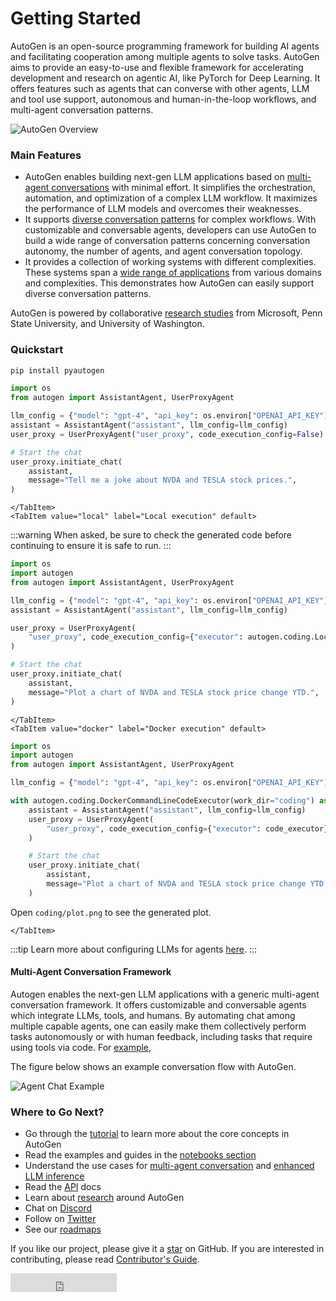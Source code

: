 
# Getting Started

AutoGen is an open-source programming framework for building AI agents and facilitating
cooperation among multiple agents to solve tasks. AutoGen aims to provide an easy-to-use
and flexible framework for accelerating development and research on agentic AI,
like PyTorch for Deep Learning. It offers features such as agents that can converse
with other agents, LLM and tool use support, autonomous and human-in-the-loop workflows,
and multi-agent conversation patterns.

![AutoGen Overview](/img/autogen_agentchat.png)

### Main Features

- AutoGen enables building next-gen LLM applications based on [multi-agent
  conversations](/docs/Use-Cases/agent_chat) with minimal effort. It simplifies
  the orchestration, automation, and optimization of a complex LLM workflow. It
  maximizes the performance of LLM models and overcomes their weaknesses.
- It supports [diverse conversation
  patterns](/docs/Use-Cases/agent_chat#supporting-diverse-conversation-patterns)
  for complex workflows. With customizable and conversable agents, developers can
  use AutoGen to build a wide range of conversation patterns concerning
  conversation autonomy, the number of agents, and agent conversation topology.
- It provides a collection of working systems with different complexities. These
  systems span a [wide range of
  applications](/docs/Use-Cases/agent_chat#diverse-applications-implemented-with-autogen)
  from various domains and complexities. This demonstrates how AutoGen can
  easily support diverse conversation patterns.

AutoGen is powered by collaborative [research studies](/docs/Research) from
Microsoft, Penn State University, and University of Washington.

### Quickstart

```sh
pip install pyautogen
```

<Tabs>
    <TabItem value="nocode" label="No code execution" default>

```python
import os
from autogen import AssistantAgent, UserProxyAgent

llm_config = {"model": "gpt-4", "api_key": os.environ["OPENAI_API_KEY"]}
assistant = AssistantAgent("assistant", llm_config=llm_config)
user_proxy = UserProxyAgent("user_proxy", code_execution_config=False)

# Start the chat
user_proxy.initiate_chat(
    assistant,
    message="Tell me a joke about NVDA and TESLA stock prices.",
)
```

    </TabItem>
    <TabItem value="local" label="Local execution" default>

:::warning
When asked, be sure to check the generated code before continuing to ensure it is safe to run.
:::

```python
import os
import autogen
from autogen import AssistantAgent, UserProxyAgent

llm_config = {"model": "gpt-4", "api_key": os.environ["OPENAI_API_KEY"]}
assistant = AssistantAgent("assistant", llm_config=llm_config)

user_proxy = UserProxyAgent(
    "user_proxy", code_execution_config={"executor": autogen.coding.LocalCommandLineCodeExecutor(work_dir="coding")}
)

# Start the chat
user_proxy.initiate_chat(
    assistant,
    message="Plot a chart of NVDA and TESLA stock price change YTD.",
)
```

    </TabItem>
    <TabItem value="docker" label="Docker execution" default>

```python
import os
import autogen
from autogen import AssistantAgent, UserProxyAgent

llm_config = {"model": "gpt-4", "api_key": os.environ["OPENAI_API_KEY"]}

with autogen.coding.DockerCommandLineCodeExecutor(work_dir="coding") as code_executor:
    assistant = AssistantAgent("assistant", llm_config=llm_config)
    user_proxy = UserProxyAgent(
        "user_proxy", code_execution_config={"executor": code_executor}
    )

    # Start the chat
    user_proxy.initiate_chat(
        assistant,
        message="Plot a chart of NVDA and TESLA stock price change YTD. Save the plot to a file called plot.png",
    )
```

Open `coding/plot.png` to see the generated plot.

    </TabItem>

</Tabs>

:::tip
Learn more about configuring LLMs for agents [here](/docs/topics/llm_configuration).
:::

#### Multi-Agent Conversation Framework

Autogen enables the next-gen LLM applications with a generic multi-agent conversation framework. It offers customizable and conversable agents which integrate LLMs, tools, and humans.
By automating chat among multiple capable agents, one can easily make them collectively perform tasks autonomously or with human feedback, including tasks that require using tools via code. For [example](https://github.com/autogen-ai/autogen/blob/main/test/twoagent.py),

The figure below shows an example conversation flow with AutoGen.

![Agent Chat Example](/img/chat_example.png)

### Where to Go Next?

- Go through the [tutorial](/docs/tutorial/introduction) to learn more about the core concepts in AutoGen
- Read the examples and guides in the [notebooks section](/docs/notebooks)
- Understand the use cases for [multi-agent conversation](/docs/Use-Cases/agent_chat) and [enhanced LLM inference](/docs/Use-Cases/enhanced_inference)
- Read the [API](/docs/reference/agentchat/conversable_agent/) docs
- Learn about [research](/docs/Research) around AutoGen
- Chat on [Discord](https://aka.ms/autogen-dc)
- Follow on [Twitter](https://twitter.com/pyautogen)
- See our [roadmaps](https://aka.ms/autogen-roadmap)

If you like our project, please give it a [star](https://github.com/autogen-ai/autogen/stargazers) on GitHub. If you are interested in contributing, please read [Contributor's Guide](/docs/contributor-guide/contributing).

<iframe
  src="https://ghbtns.com/github-btn.html?user=autogen-ai&amp;repo=autogen&amp;type=star&amp;count=true&amp;size=large"
  frameborder="0"
  scrolling="0"
  width="170"
  height="30"
  title="GitHub"
></iframe>
